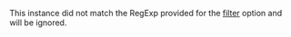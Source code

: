 This instance did not match the RegExp provided for the [filter](/synopkg/command/list#filter) option and will be ignored.
